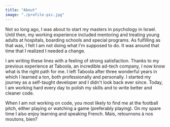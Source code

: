 ```yaml
---
title: "About"
image: "./profile-pic.jpg"
---
```



Not so long ago, I was about to start my masters in psychology in Israel. Until then, my working experience included mentoring and treating young adults at hospitals, boarding schools and special programs. As fulfilling as that was, I felt I am not doing what I'm supposed to do. It was around that time that I realized I needed a change.

I am writing these lines with a feeling of strong satisfaction. Thanks to my previous experience at Taboola, an incredible ad-tech company, I now know what is the right path for me. I left Taboola after three wonderful years in which I learned a ton, both professionally and personally. I started my journey as a self-taught developer and I didn't look back ever since. Today, I am working hard every day to polish my skills and to write better and cleaner code.

When I am not working on code, you most likely to find me at the football pitch, either playing or watching a game (preferably playing). On my spare time I also enjoy learning and speaking French. Mais, retournons à nos moutons, bien?
